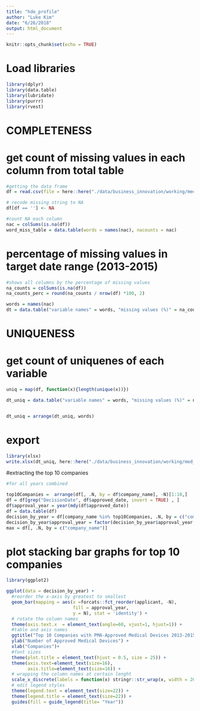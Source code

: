 ```yaml
---
title: "hde_profile"
author: "Luke Kim"
date: "6/26/2018"
output: html_document
---
```


```r
knitr::opts_chunk$set(echo = TRUE)
```


# Load libraries
```r
library(dplyr)
library(data.table)
library(lubridate)
library(purrr)
library(rvest)
```

# COMPLETENESS
# get count of missing values in each column from total table
```r
#getting the data frame
df = read.csv(file = here::here("./data/business_innovation/working/med_device_data/approved_med_device_hde.csv"), header = TRUE, sep = ",")

# recode missing string to NA
df[df == ''] <- NA

#count NA each column
nac = colSums(is.na(df))
word_miss_table = data.table(words = names(nac), nacounts = nac)

```

# percentage of missing values in target date range (2013-2015)
```r

#shows all columns by the percentage of missing values
na_counts = colSums(is.na(df))
na_counts_perc = round(na_counts / nrow(df) *100, 2)

words = names(nac)
dt = data.table("variable names" = words, "missing values (%)" = na_counts_perc)
```

# UNIQUENESS
# get count of uniquenes of each variable
```r
uniq = map(df, function(x){length(unique(x))})

dt_uniq = data.table("variable names" = words, "missing values (%)" = na_counts_perc, uniqueness = uniq)


dt_uniq = arrange(dt_uniq, words)
```

# export
```r
library(xlsx)
write.xlsx(dt_uniq, here::here("./data/business_innovation/working/med_device_data/hde_profile_chart.xlsx"))
```

#extracting the top 10 companies
```r
#for all years combined

top10Companies =  arrange(df[, .N, by = df$company_name], -N)[1:10,]
df = df[grep("DecisionDate", df$approved_date, invert = TRUE) , ]
df$approval_year = year(mdy(df$approved_date))
df = data.table(df)
decision_by_year = df[company_name %in% top10Companies, .N, by = c("company_name", "approval_year")]
decision_by_year$approval_year = factor(decision_by_year$approval_year, levels = c("2015", "2014", "2013"))
max = df[, .N, by = c("company_name")]
```

# plot stacking bar graphs for top 10 companies
```r
library(ggplot2)

ggplot(data = decision_by_year) +
  #reorder the x-axis by greatest to smallest
  geom_bar(mapping = aes(x =forcats::fct_reorder(applicant, -N),
                         fill = approval_year,
                         y = N), stat = 'identity') +
  # rotate the column names
  theme(axis.text.x  = element_text(angle=60, vjust=1, hjust=1)) +
  #table and axis names
  ggtitle("Top 10 Companies with PMA-Approved Medical Devices 2013-2015") +
  ylab("Number of Approved Medical Devices") +
  xlab("Companies")+
  #font sizes
  theme(plot.title = element_text(hjust = 0.5, size = 25)) +
  theme(axis.text=element_text(size=16),
        axis.title=element_text(size=16)) +
  # wrapping the column names at certain lenght
  scale_x_discrete(labels = function(x) stringr::str_wrap(x, width = 20)) + 
  # edit legend styles
  theme(legend.text = element_text(size=22)) +
  theme(legend.title = element_text(size=22)) + 
  guides(fill = guide_legend(title= "Year"))

```


